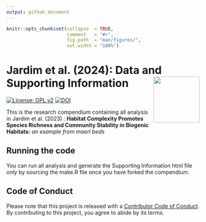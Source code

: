 ```yaml
---
output: github_document
---
```


<!-- README.md is generated from README.Rmd. Please edit that file -->

```r
knitr::opts_chunk$set(collapse  = TRUE,
                      comment   = "#>",
                      fig.path  = "man/figures/",
                      out.width = "100%")
```

# Jardim et al. (2024): Data and Supporting Information <img src="man/figures/package-sticker.png" align="right" style="float:right; height:120px;"/>

<!-- badges: start -->
 [![License: GPL v2](https://img.shields.io/badge/License-GPL%20v2-blue.svg)](https://www.gnu.org/licenses/old-licenses/gpl-2.0.en.html)
 [![DOI](https://zenodo.org/badge/642039635.svg)](https://zenodo.org/badge/latestdoi/642039635)

<!-- badges: end -->

This is the research compendium containing all analysis in Jardim et al. (2023) : **Habitat Complexity Promotes Species Richness and Community Stability in Biogenic Habitats:** *an example from maerl beds*

## Running the code

You can run all analysis and generate the Supporting Information html file only by sourcing the make.R file once you have forked the compendium.

## Code of Conduct

Please note that this project is released with a [Contributor Code of Conduct](https://contributor-covenant.org/version/2/0/CODE_OF_CONDUCT.html). By contributing to this project, you agree to abide by its terms.
